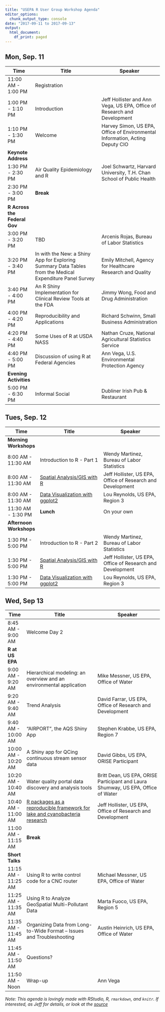 ```yaml
---
title: "USEPA R User Group Workshop Agenda"
editor_options:
  chunk_output_type: console
date: "2017-09-11 to 2017-09-13"
output:
  html_document:
    df_print: paged
---
```


## Mon, Sep. 11

|Time   |Title                         |Speaker                    |
|-------|------------------------------|---------------------------|
|11:00 AM - 1:00 PM|Registration||
|1:00 PM - 1:10 PM|Introduction|Jeff Hollister and Ann Vega, US EPA, Office of Research and Development|
|1:10 PM - 1:30 PM|Welcome|Harvey Simon, US EPA, Office of Environmental Information, Acting Deputy CIO|
|**Keynote Address**|||
|1:30 PM - 2:30 PM|Air Quality Epidemiology and R|Joel Schwartz, Harvard University, T.H. Chan School of Public Health|
|2:30 PM - 3:00 PM|**Break**||
|**R Across the Federal Gov**|||
|3:00 PM - 3:20 PM|TBD|Arcenis Rojas, Bureau of Labor Statistics|
|3:20 PM - 3:40 PM|In with the New: a Shiny App for Exploring Summary Data Tables from the Medical Expenditure Panel Survey|Emily Mitchell, Agency for Healthcare Research and Quality|
|3:40 PM - 4:00 PM|An R Shiny Implementation for Clinical Review Tools at the FDA|Jimmy Wong, Food and Drug Administration|
|4:00 PM - 4:20 PM|Reproducibility and Applications|Richard Schwinn, Small Business Administration|
|4:20 PM - 4:40 PM|Some Uses of R at USDA NASS|Nathan Cruze, National Agricultural Statistics Service|
|4:40 PM - 5:00 PM|Discussion of using R at Federal Agencies|Ann Vega, U.S. Environmental Protection Agency|
|**Evening Activities**|||
|5:00 PM - 6:30 PM|Informal Social|Dubliner Irish Pub & Restaurant|

## Tues, Sep. 12

|Time   |Title                         |Speaker                    |
|-------|------------------------------|---------------------------|
|**Morning Workshops**|||
|8:00 AM - 11:30 AM|Introduction to R - Part 1|Wendy Martinez, Bureau of Labor Statistics|
|8:00 AM - 11:30 AM|[Spatial Analysis/GIS with R](https://github.com/usepa/rspatial_workshop)|Jeff Hollister, US EPA, Office of Research and Development|
|8:00 AM - 11:30 AM|[Data Visualization with ggplot2](data_vis_workshop.html)|Lou Reynolds, US EPA, Region 3|
|11:30 AM - 1:30 PM|**Lunch**|On your own|
|**Afternoon Workshops**|||
|1:30 PM - 5:00 PM|Introduction to R - Part 2|Wendy Martinez, Bureau of Labor Statistics|
|1:30 PM - 5:00 PM|[Spatial Analysis/GIS with R](https://github.com/usepa/rspatial_workshop)|Jeff Hollister, US EPA, Office of Research and Development|
|1:30 PM - 5:00 PM|[Data Visualization with ggplot2](data_vis_workshop.html)|Lou Reynolds, US EPA, Region 3|

## Wed, Sep 13

|Time   |Title                         |Speaker                    |
|-------|------------------------------|---------------------------|
|8:45 AM - 9:00 AM|Welcome Day 2||   
|**R at US EPA**|||
|9:00 AM - 9:20 AM|Hierarchical modeling: an overview and an environmental application|Mike Messner, US EPA, Office of Water|
|9:20 AM - 9:40 AM|Trend Analysis|David Farrar, US EPA, Office of Research and Development|
|9:40 AM - 10:00 AM|"AIRPORT", the AQS Shiny App|Stephen Krabbe, US EPA, Region 7|
|10:00 AM - 10:20 AM|A Shiny app for QCing continuous stream sensor data|David Gibbs, US EPA, ORISE Participant|
|10:20 AM - 10:40 AM|Water quality portal data discovery and analysis tools|Britt Dean, US EPA, ORISE Participant and Laura Shumway, US EPA, Office of Water|
|10:40 AM - 11:00 AM|[R packages as a reproducible framework for lake and cyanobacteria research](https://usepa.github.io/reproducible_lakes)|Jeff Hollister, US EPA, Office of Research and Development|
|11:00 AM - 11:15 AM|**Break**||
|**Short Talks**|||
|11:15 AM - 11:25 AM|Using R to write control code for a CNC router|Michael Messner, US EPA, Office of Water|
|11:25 AM - 11:35 AM|Using R to Analyze GeoSpatial Multi-Pollutant Data|Marta Fuoco, US EPA, Region 5|
|11:35 AM - 11:45 AM|Organizing Data from Long-to-Wide Format – Issues and Troubleshooting|Austin Heinrich, US EPA, Office of Water|
|11:45 AM - 11:50 AM|Questions?|| 
|11:50 AM - Noon|Wrap-up|Ann Vega|

*Note:  This agenda is lovingly made with RStudio, R, `rmarkdown`, and `knitr`.  If interested, as Jeff for details, or look at the [source](index.Rmd)*